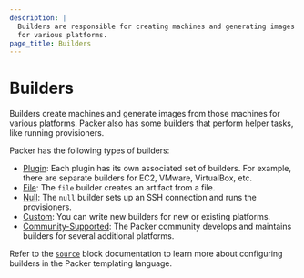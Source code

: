 ```yaml
---
description: |
  Builders are responsible for creating machines and generating images from them
  for various platforms.
page_title: Builders
---
```


# Builders

Builders create machines and generate images from those machines for various platforms. Packer also has some builders that perform helper tasks, like running provisioners.

Packer has the following types of builders:

- [Plugin](/plugins): Each plugin has its own associated set of builders. For example, there are separate builders for EC2, VMware, VirtualBox, etc.
- [File](/docs/builders/file): The `file` builder creates an artifact from a file.
- [Null](/docs/builders/null): The `null` builder sets up an SSH connection and runs the provisioners.
- [Custom](/docs/plugins/creation/custom-builders): You can write new builders for new or existing platforms.
- [Community-Supported](/docs/builders/community-supported): The Packer community develops and maintains builders for several additional platforms.

Refer to the [`source`](/docs/templates/hcl_templates/blocks/source) block documentation to learn more about configuring builders in the Packer templating language.


